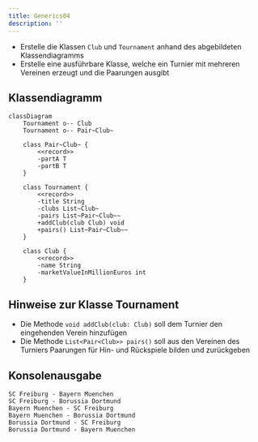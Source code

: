 ```yaml
---
title: Generics04
description: ''
---
```



- Erstelle die Klassen `Club` und `Tournament` anhand des abgebildeten
  Klassendiagramms
- Erstelle eine ausführbare Klasse, welche ein Turnier mit mehreren Vereinen
  erzeugt und die Paarungen ausgibt

## Klassendiagramm

```mermaid
classDiagram
    Tournament o-- Club
    Tournament o-- Pair~Club~

    class Pair~Club~ {
        <<record>>
        -partA T
        -partB T
    }

    class Tournament {
        <<record>>
        -title String
        -clubs List~Club~
        -pairs List~Pair~Club~~
        +addClub(club Club) void
        +pairs() List~Pair~Club~~
    }

    class Club {
        <<record>>
        -name String
        -marketValueInMillionEuros int
    }
```

## Hinweise zur Klasse Tournament

- Die Methode `void addClub(club: Club)` soll dem Turnier den eingehenden Verein
  hinzufügen
- Die Methode `List<Pair<Club>> pairs()` soll aus den Vereinen des Turniers
  Paarungen für Hin- und Rückspiele bilden und zurückgeben

## Konsolenausgabe

```console
SC Freiburg - Bayern Muenchen
SC Freiburg - Borussia Dortmund
Bayern Muenchen - SC Freiburg
Bayern Muenchen - Borussia Dortmund
Borussia Dortmund - SC Freiburg
Borussia Dortmund - Bayern Muenchen
```

<Exercise pullRequest="65" branchSuffix="generics/04" />
